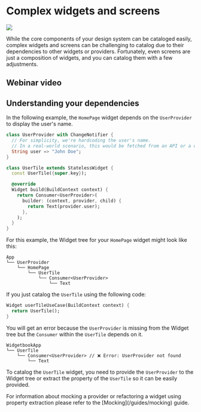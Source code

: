 # Complex widgets and screens

<Image src="/assets/screenshots/widgetbook.png" zoom />

While the core components of your design system can be cataloged easily, complex widgets and screens can be challenging to catalog due to their dependencies to other widgets or providers. 
Fortunately, even screens are just a composition of widgets, and you can catalog them with a few adjustments.

## Webinar video

<YouTube id="ytu7ADEsukE" />

## Understanding your dependencies

In the following example, the `HomePage` widget depends on the `UserProvider` to display the user's name.

```dart
class UserProvider with ChangeNotifier {
  // For simplicity, we're hardcoding the user's name.
  // In a real-world scenario, this would be fetched from an API or a database.
  String user => "John Doe";
}
```

```dart
class UserTile extends StatelessWidget {
  const UserTile({super.key});

  @override
  Widget build(BuildContext context) {
    return Consumer<UserProvider>(
      builder: (context, provider, child) {
        return Text(provider.user);
      },
    );
  }
}
```

For this example, the Widget tree for your `HomePage` widget might look like this:

```tree
App
└── UserProvider
    └── HomePage
        └── UserTile
            └── Consumer<UserProvider>
                └── Text
```

If you just catalog the `UserTile` using the following code:

```dart
Widget userTileUseCase(BuildContext context) {
  return UserTile();
}
```

You will get an error because the `UserProvider` is missing from the Widget tree but the `Consumer` within the `UserTile` depends on it. 

```tree
WidgetbookApp
└── UserTile
    └── Consumer<UserProvider> // ❌ Error: UserProvider not found
        └── Text
```

To catalog the `UserTile` widget, you need to provide the `UserProvider` to the Widget tree or extract the property of the `UserTile` so it can be easily provided.

<Info>
  For information about mocking a provider or refactoring a widget using property extraction please refer to the [Mocking](/guides/mocking) guide.
</Info>